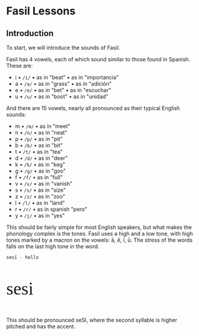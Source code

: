 
# Fasil Lessons

## Introduction

To start, we will introduce the sounds of Fasil.

Fasil has 4 vowels, each of which sound similar to those found in Spanish. These are:

-   i • `/i/` • as in "beat" • as in "importancia"
-   a • `/a/` • as in "grass" • as in "adición"
-   e • `/e/` • as in "bet" • as in "escuchar"
-   u • `/u/` • as in "boot" • as in "unidad"

And there are 15 vowels, nearly all pronounced as their typical English sounds:

-   m • `/m/` • as in "meet"
-   n • `/n/` • as in "neat"
-   p • `/p/` • as in "pit"
-   b • `/b/` • as in "bit"
-   t • `/t/` • as in "tea"
-   d • `/d/` • as in "deer"
-   k • `/k/` • as in "keg"
-   g • `/g/` • as in "goo"
-   f • `/f/` • as in "full"
-   v • `/v/` • as in "vanish"
-   s • `/s/` • as in "size"
-   z • `/z/` • as in "zoo"
-   l • `/l/` • as in "land"
-   r • `/r/` • as in spanish "pero"
-   y • `/j/` • as in "yes"

This should be fairly simple for most English speakers, but what makes the phonology complex is the tones. Fasil uses a high and a low tone, with high tones marked by a macron on the vowels: ā, ē, ī, ū. The stress of the words falls on the last high tone in the word.

    sesī - hello

<p style="font-size: 48px; font-family: 'Fasil';" }}>sesi</p>

This should be pronounced seSI, where the second syllable is higher pitched and has the accent.
